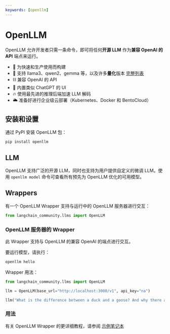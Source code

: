 ```yaml
---
keywords: [openllm]
---
```


# OpenLLM

OpenLLM 允许开发者只需一条命令，即可将任何**开源 LLM** 作为**兼容 OpenAI 的 API** 端点来运行。

- 🔬 为快速和生产使用而构建
- 🚂 支持 llama3、qwen2、gemma 等，以及许多**量化**版本 [完整列表](https://github.com/bentoml/openllm-models)
- ⛓️ 兼容 OpenAI 的 API
- 💬 内置类似 ChatGPT 的 UI
- 🔥 使用最先进的推理后端加速 LLM 解码
- 🌥️ 准备好进行企业级云部署（Kubernetes、Docker 和 BentoCloud）

## 安装和设置

通过 PyPI 安装 OpenLLM 包：

```bash
pip install openllm
```

## LLM

OpenLLM 支持广泛的开源 LLM，同时也支持为用户提供自定义的微调 LLM。使用 `openllm model` 命令可查看所有预先为 OpenLLM 优化的可用模型。

## Wrappers

有一个 OpenLLM Wrapper 支持与运行中的 OpenLLM 服务器进行交互：

```python
from langchain_community.llms import OpenLLM
```

### OpenLLM 服务器的 Wrapper

此 Wrapper 支持与 OpenLLM 的兼容 OpenAI 的端点进行交互。

要运行模型，请执行：

```bash
openllm hello
```

Wrapper 用法：

```python
from langchain_community.llms import OpenLLM

llm = OpenLLM(base_url="http://localhost:3000/v1", api_key="na")

llm("What is the difference between a duck and a goose? And why there are so many Goose in Canada?")
```

### 用法

有关 OpenLLM Wrapper 的更详细教程，请参阅
[示例笔记本](/docs/integrations/llms/openllm)